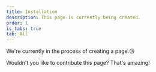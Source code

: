 ```yaml
---
title: Installation
description: This page is currently being created.
order: 1
is_tabs: true
tab: All
---
```


We're currently in the process of creating a page.😘

Wouldn't you like to contribute this page? That's amazing!
